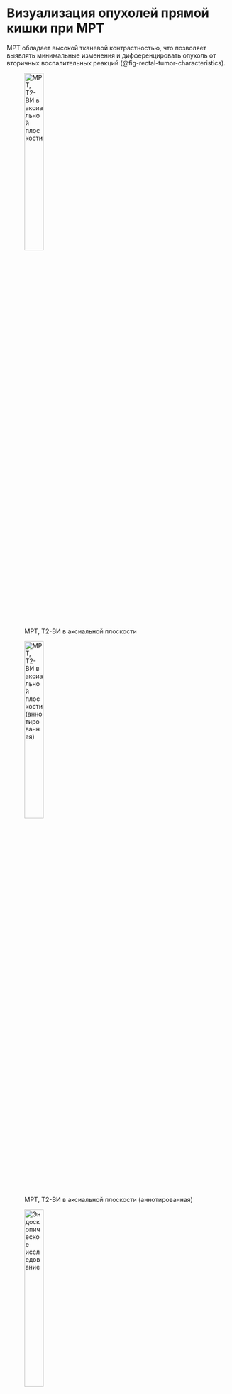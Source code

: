 # Визуализация опухолей прямой кишки при МРТ

МРТ обладает высокой тканевой контрастностью, что позволяет выявлять минимальные изменения и дифференцировать опухоль от вторичных воспалительных реакций (@fig-rectal-tumor-characteristics). 

:::{#fig-rectal-tumor-characteristics}

![МРТ, Т2-ВИ в аксиальной плоскости](/img/tumor-detection/image24.png){#fig-rectal-tumor-characteristics-1 width=32%}

![МРТ, Т2-ВИ в аксиальной плоскости (аннотированная)](/img/tumor-detection/image24_annotated.png){#fig-rectal-tumor-characteristics-1-ann width=32%}

![Эндоскопическое исследование](/img/tumor-detection/image7.png){#fig-rectal-tumor-characteristics-2 width=32%}

Характерные МРТ- и эндоскопические признаки опухоли прямой кишки для оценки протяженности по окружности. **А** — МРТ, Т2-ВИ, аксиальная плоскость: локальное утолщение стенки с закругленными приподнятыми краями; **Б** — аннотированная версия изображения А: фиолетовые контуры — основная часть опухоли, желто-зеленые контуры — вторичная часть опухоли, красные контуры — третичная часть опухоли, желтые пунктирные контуры — границы лимфатических узлов; **В** — эндоскопическое исследование: визуализация опухолевой площадки.
:::

Опухоли прямой кишки характеризуются сигналом средней интенсивности на Т2-ВИ, ограничением диффузии и нарушением дифференцировки слоёв стенки кишки. 

Ключевой характеристикой является наличие муцинозного компонента. Муцинозные опухоли демонстрируют высокую интенсивность сигнала на Т2-ВИ, что позволяет достоверно идентифицировать их при МРТ-исследовании (@fig-mucinous-rectal-tumor). Несмотря на то что окончательная верификация опухоли осуществляется гистологически, МРТ обладает большей диагностической эффективностью при выявлении муцинозных образований по сравнению с биопсией (18% против 5% соответственно) [@yuMagneticResonanceImaging2014, @zhangChemicalShiftEffect2017].  

Следует дифференцировать муцинозный компонент опухоли от скопления слизи в просвете кишки при полиповидных внутрипросветных образованиях.

:::{#fig-mucinous-rectal-tumor}

![Муцинозная опухоль прямой кишки](/img/tumor-detection/image53.png){#fig-mucinous-rectal-tumor-1 width="3.722916666666667in" height="2.2055555555555557in"}

Муцинозная опухоль прямой кишки на МРТ. **А** - МРТ, Т2-ВИ: опухоль с характерным гиперинтенсивным сигналом, обусловленным высоким содержанием муцина.
:::

Опухоли с перстневидноклеточным компонентом представляют отдельную проблему для визуализации. Они часто локализуются в подслизистом слое, вследствие чего могут оставаться незамеченными при эндоскопии. Опухолевая инвазия распространяется в более глубокие слои стенки кишки, недоступные при выполнении стандартных биопсий. Кроме того, они часто демонстрируют изо- или гипоинтенсивный сигнал на Т2-ВИ, диффузное вовлечение стенок и мезоректальной клетчатки по типу карциноматоза.

